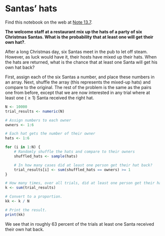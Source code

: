 # Santas' hats


Find this notebook on the web at
<a class="quarto-xref" href="https://resampling-stats.github.io/latest-r/probability_theory_4_finite.html#nte-santas_hats">Note <span>13.7</span></a>.

**The welcome staff at a restaurant mix up the hats of a party of six
Christmas Santas. What is the probability that at least one will get
their own hat?**.

After a long Christmas day, six Santas meet in the pub to let off steam.
However, as luck would have it, their hosts have mixed up their hats.
When the hats are returned, what is the chance that at least one Santa
will get his own hat back?

First, assign each of the six Santas a number, and place these numbers
in an array. Next, shuffle the array (this represents the mixed-up hats)
and compare to the original. The rest of the problem is the same as the
pairs one from before, except that we are now interested in any trial
where at least one ($\ge
1$) Santa received the right hat.

```r
N <- 10000
trial_results <- numeric(N)

# Assign numbers to each owner
owners <- 1:6

# Each hat gets the number of their owner
hats <- 1:6

for (i in 1:N) {
    # Randomly shuffle the hats and compare to their owners
    shuffled_hats <- sample(hats)

    # In how many cases did at least one person get their hat back?
    trial_results[i] <- sum(shuffled_hats == owners) >= 1
}

# How many times, over all trials, did at least one person get their hat back?
k <- sum(trial_results)

# Convert to a proportion.
kk <- k / N

# Print the result.
print(kk)
```

We see that in roughly 63 percent of the trials at least one Santa
received their own hat back.
